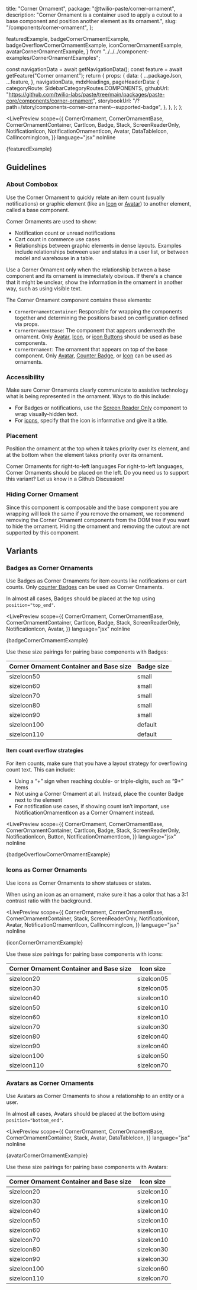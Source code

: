   title: "Corner Ornament",
  package: "@twilio-paste/corner-ornament",
  description:
    "Corner Ornament is a container used to apply a cutout to a base component and position another element as its ornament.",
  slug: "/components/corner-ornament",
};


  featuredExample,
  badgeCornerOrnamentExample,
  badgeOverflowCornerOrnamentExample,
  iconCornerOrnamentExample,
  avatarCornerOrnamentExample,
} from "../../../component-examples/CornerOrnamentExamples";

  const navigationData = await getNavigationData();
  const feature = await getFeature("Corner ornament");
  return {
    props: {
      data: {
        ...packageJson,
        ...feature,
      },
      navigationData,
      mdxHeadings,
      pageHeaderData: {
        categoryRoute: SidebarCategoryRoutes.COMPONENTS,
        githubUrl: "https://github.com/twilio-labs/paste/tree/main/packages/paste-core/components/corner-ornament",
        storybookUrl: "/?path=/story/components-corner-ornament--supported-badge",
      },
    },
  };
};

<LivePreview
  scope={{
    CornerOrnament,
    CornerOrnamentBase,
    CornerOrnamentContainer,
    CartIcon,
    Badge,
    Stack,
    ScreenReaderOnly,
    NotificationIcon,
    NotificationOrnamentIcon,
    Avatar,
    DataTableIcon,
    CallIncomingIcon,
  }}
  language="jsx"
  noInline
>
  {featuredExample}
</LivePreview>

## Guidelines

### About Combobox

Use the Corner Ornament to quickly relate an item count (usually notifications) or graphic element (like an [Icon](/components/icon) or [Avatar](/components/avatar)) to another element, called a base component.

Corner Ornaments are used to show:

- Notification count or unread notifications
- Cart count in commerce use cases
- Relationships between graphic elements in dense layouts. Examples include relationships between user and status in a user list, or between model and warehouse in a table.

Use a Corner Ornament only when the relationship between a base component and its ornament is immediately obvious. If there's a chance that it might be unclear, show the information in the ornament in another way, such as using visible text.

The Corner Ornament component contains these elements:

- `CornerOrnamentContainer`: Responsible for wrapping the components together and determining the positions based on configuration defined via props.
- `CornerOrnamentBase`: The component that appears underneath the ornament. Only [Avatar](/components/avatar), [Icon](/components/icon), or [icon Buttons](/components/button#icon-buttons) should be used as base components.
- `CornerOrnament`: The ornament that appears on top of the base component. Only [Avatar](/components/avatar), [Counter Badge](/components/badge#counter), or [Icon](/components/icon) can be used as ornaments.

### Accessibility

Make sure Corner Ornaments clearly communicate to assistive technology what is being represented in the ornament. Ways to do this include:

- For Badges or notifications, use the [Screen Reader Only](/components/screen-reader-only) component to wrap visually-hidden text.
- For [icons](/components/icon/usage-guidelines#accessibility), specify that the icon is informative and give it a title.

### Placement

Position the ornament at the top when it takes priority over its element, and at the bottom when the element takes priority over its ornament.

<Callout variant="neutral" marginY="space70">
  <CalloutHeading as="h2">Corner Ornaments for right-to-left languages</CalloutHeading>
  <CalloutText>
    For right-to-left languages, Corner Ornaments should be placed on the left. Do you need us to support this variant?
    Let us know in a Github Discussion!
  </CalloutText>
</Callout>

### Hiding Corner Ornament

Since this component is composable and the base component you are wrapping will look the same if you remove the ornament, we recommend removing the Corner Ornament components from the DOM tree if you want to hide the ornament. Hiding the ornament and removing the cutout are not supported by this component.
## Variants

### Badges as Corner Ornaments

Use Badges as Corner Ornaments for item counts like notifications or cart counts. Only [counter Badges](/components/badge#counter) can be used as Corner Ornaments.

In almost all cases, Badges should be placed at the top using `position="top_end"`.

<LivePreview
  scope={{
    CornerOrnament,
    CornerOrnamentBase,
    CornerOrnamentContainer,
    CartIcon,
    Badge,
    Stack,
    ScreenReaderOnly,
    NotificationIcon,
    Avatar,
  }}
  language="jsx"
  noInline
>
  {badgeCornerOrnamentExample}
</LivePreview>

Use these size pairings for pairing base components with Badges:

<Box marginY="space70">
  <Table marginY="space70">
    <THead>
      <Tr>
        <Th>Corner Ornament Container and Base size</Th>
        <Th>Badge size</Th>
      </Tr>
    </THead>
    <TBody>
      <Tr>
        <Td>sizeIcon50</Td>
        <Td>small</Td>
      </Tr>
      <Tr>
        <Td>sizeIcon60</Td>
        <Td>small</Td>
      </Tr>
      <Tr>
        <Td>sizeIcon70</Td>
        <Td>small</Td>
      </Tr>
      <Tr>
        <Td>sizeIcon80</Td>
        <Td>small</Td>
      </Tr>
      <Tr>
        <Td>sizeIcon90</Td>
        <Td>small</Td>
      </Tr>
      <Tr>
        <Td>sizeIcon100</Td>
        <Td>default</Td>
      </Tr>
      <Tr>
        <Td>sizeIcon110</Td>
        <Td>default</Td>
      </Tr>
    </TBody>
  </Table>
</Box>

#### Item count overflow strategies

For item counts, make sure that you have a layout strategy for overflowing count text. This can include:

- Using a “+” sign when reaching double- or triple-digits, such as “9+” items
- Not using a Corner Ornament at all. Instead, place the counter Badge next to the element
- For notification use cases, if showing count isn’t important, use NotificationOrnamentIcon as a Corner Ornament instead.

<LivePreview
  scope={{
    CornerOrnament,
    CornerOrnamentBase,
    CornerOrnamentContainer,
    CartIcon,
    Badge,
    Stack,
    ScreenReaderOnly,
    NotificationIcon,
    Button,
    NotificationOrnamentIcon,
  }}
  language="jsx"
  noInline
>
  {badgeOverflowCornerOrnamentExample}
</LivePreview>

### Icons as Corner Ornaments

Use icons as Corner Ornaments to show statuses or states.

When using an icon as an ornament, make sure it has a color that has a 3:1 contrast ratio with the background.

<LivePreview
  scope={{
    CornerOrnament,
    CornerOrnamentBase,
    CornerOrnamentContainer,
    Stack,
    ScreenReaderOnly,
    NotificationIcon,
    Avatar,
    NotificationOrnamentIcon,
    CallIncomingIcon,
  }}
  language="jsx"
  noInline
>
  {iconCornerOrnamentExample}
</LivePreview>

Use these size pairings for pairing base components with icons:

<Box marginY="space70">
  <Table marginY="space70">
    <THead>
      <Tr>
        <Th>Corner Ornament Container and Base size</Th>
        <Th>Icon size</Th>
      </Tr>
    </THead>
    <TBody>
      <Tr>
        <Td>sizeIcon20</Td>
        <Td>sizeIcon05</Td>
      </Tr>
      <Tr>
        <Td>sizeIcon30</Td>
        <Td>sizeIcon05</Td>
      </Tr>
      <Tr>
        <Td>sizeIcon40</Td>
        <Td>sizeIcon10</Td>
      </Tr>
      <Tr>
        <Td>sizeIcon50</Td>
        <Td>sizeIcon10</Td>
      </Tr>
      <Tr>
        <Td>sizeIcon60</Td>
        <Td>sizeIcon10</Td>
      </Tr>
      <Tr>
        <Td>sizeIcon70</Td>
        <Td>sizeIcon30</Td>
      </Tr>
      <Tr>
        <Td>sizeIcon80</Td>
        <Td>sizeIcon40</Td>
      </Tr>
      <Tr>
        <Td>sizeIcon90</Td>
        <Td>sizeIcon40</Td>
      </Tr>
      <Tr>
        <Td>sizeIcon100</Td>
        <Td>sizeIcon50</Td>
      </Tr>
      <Tr>
        <Td>sizeIcon110</Td>
        <Td>sizeIcon70</Td>
      </Tr>
    </TBody>
  </Table>
</Box>

### Avatars as Corner Ornaments

Use Avatars as Corner Ornaments to show a relationship to an entity or a user.

In almost all cases, Avatars should be placed at the bottom using `position="bottom_end"`.

<LivePreview
  scope={{
    CornerOrnament,
    CornerOrnamentBase,
    CornerOrnamentContainer,
    Stack,
    Avatar,
    DataTableIcon,
  }}
  language="jsx"
  noInline
>
  {avatarCornerOrnamentExample}
</LivePreview>

Use these size pairings for pairing base components with Avatars:

<Box marginY="space70">
  <Table marginY="space70">
    <THead>
      <Tr>
        <Th>Corner Ornament Container and Base size</Th>
        <Th>Icon size</Th>
      </Tr>
    </THead>
    <TBody>
      <Tr>
        <Td>sizeIcon20</Td>
        <Td>sizeIcon10</Td>
      </Tr>
      <Tr>
        <Td>sizeIcon30</Td>
        <Td>sizeIcon10</Td>
      </Tr>
      <Tr>
        <Td>sizeIcon40</Td>
        <Td>sizeIcon10</Td>
      </Tr>
      <Tr>
        <Td>sizeIcon50</Td>
        <Td>sizeIcon10</Td>
      </Tr>
      <Tr>
        <Td>sizeIcon60</Td>
        <Td>sizeIcon10</Td>
      </Tr>
      <Tr>
        <Td>sizeIcon70</Td>
        <Td>sizeIcon10</Td>
      </Tr>
      <Tr>
        <Td>sizeIcon80</Td>
        <Td>sizeIcon30</Td>
      </Tr>
      <Tr>
        <Td>sizeIcon90</Td>
        <Td>sizeIcon30</Td>
      </Tr>
      <Tr>
        <Td>sizeIcon100</Td>
        <Td>sizeIcon60</Td>
      </Tr>
      <Tr>
        <Td>sizeIcon110</Td>
        <Td>sizeIcon70</Td>
      </Tr>
    </TBody>
  </Table>
</Box>
